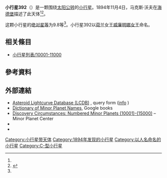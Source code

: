 {{Infobox planet
 | minorplanet     = yes
 | name            = 392 Wilhelmina
 | background      = #D6D6D6
 | image = 
 | image_size      = 
 | caption         =
 | discovery_ref   =  <ref name="MPC-object" />
 | discoverer      = [[马克斯·沃夫|马克斯·沃夫]]
 | discovery_site  = [[海德堡|海德堡]]
 | discovered      = 1894年11月4日
 | mpc_name        = 392 Wilhelmina
 | alt_names       = 392 Wilhelmina
 | pronounced      = 
 | named_after     = <ref name="MPC-object" />
 | mp_category     = [[主帶小行星|主帶小行星]] <ref name="MPC-object" /><ref name="jpldata" />
 | orbit_ref       = <ref name="a">[http://ssd.jpl.nasa.gov/sbdb.cgi?sstr=392 392] {{Wayback|url=http://ssd.jpl.nasa.gov/sbdb.cgi?sstr=392 |date=20210202010615 }}，小行星數據庫瀏覽器（JPL Small-Body Database Browser）－[[美国国家航空航天局|美国国家航空航天局]]喷气推进实验室</ref>
 | epoch           = 2018-03-23.0（[[儒略日|JD]] 2458200.5）
 | uncertainty     = 0
 | observation_arc = 
 | aphelion = {{convert|3.290|AU|km|3|abbr=on|lk=out}}
 | perihelion      = {{convert|2.4755726|AU|km|3|abbr=on}}
 | semimajor       = 2.8827576
 | eccentricity    = 0.1412485
 | period          = 4.89[[儒略年|yr]]
 | mean_anomaly    = 82.92109[[度|°]]
 | mean_motion     = {{Deg2DMS|0.20136860|sup=ms}} / day
 | inclination     = 14.32192
 | asc_node        = 209.81738°
 | arg_peri        = 173.95879
 | mean_diameter   = 
 | rotation        = 
 | albedo          =
 | spectral_type   =
 | abs_magnitude   = 9.8<ref name="jpldata" />
}}
'''小行星392'''（{{lang-en|392 Wilhelmina}}）是一颗围绕[[太阳|太阳]][[公转|公转]]的[[小行星|小行星]]。1894年11月4日，马克斯·沃夫在[[海德堡|海德堡]]描述了此天体<ref name="a" /><ref>{{cite news|title=小行星列表|url=http://cfa-www.harvard.edu/iau/lists/NumberedMPs.txt|accessdate=2018-10-19|newspaper=哈佛大学|archive-date=2008-05-17|archive-url=https://web.archive.org/web/20080517010638/http://cfa-www.harvard.edu/iau/lists/NumberedMPs.txt|dead-url=no}}</ref>。

这颗小行星的[[绝对星等|绝对星等]]为9.8等<ref name="a" />。小行星392以[[荷兰|荷兰]]女王[[威廉明娜_(荷兰)|威廉明娜女王]]命名。

== 相关條目 ==
*[[小行星列表/10001-11000|小行星列表/10001-11000]]

== 參考資料 ==
{{reflist|refs=

<ref name="jpldata">{{cite web
 |type         = 2018-01-26 last obs.
 |title        = JPL Small-Body Database Browser:392 Wilhelmina-392 Wilhelmina
 |url          = https://ssd.jpl.nasa.gov/sbdb.cgi?sstr=392
 |publisher    = [[Jet_Propulsion_Laboratory|Jet Propulsion Laboratory]]
 |accessdate   = 28 March 2018
 |archive-date = 2021-02-02
 |archive-url  = https://web.archive.org/web/20210202010615/https://ssd.jpl.nasa.gov/sbdb.cgi?sstr=392
 |dead-url     = no
}}</ref>

<ref name="MPC-object">{{cite web
  |title      = 392 Wilhelmina
  |work      = Minor Planet Center
  |url      = https://www.minorplanetcenter.net/db_search/show_object?object_id=392
  |accessdate      = 28 March 2018
  |archive-date      = 2016-03-04
  |archive-url      = https://web.archive.org/web/20160304103008/http://minorplanetcenter.net/db_search/show_object?object_id=392
  |dead-url      = no
  }}</ref>

}}

==  外部連結 ==
* [http://www.minorplanet.info/PHP/lcdbsummaryquery.php Asteroid Lightcurve Database (LCDB)] {{Wayback|url=http://www.minorplanet.info/PHP/lcdbsummaryquery.php |date=20171210173955 }}, query form ([http://www.minorplanet.info/lightcurvedatabase.html info] {{Wayback|url=http://www.minorplanet.info/lightcurvedatabase.html |date=20171216050541 }})
* [https://books.google.com/books?id=aeAg1X7afOoC&pg Dictionary of Minor Planet Names], Google books
* [http://www.minorplanetcenter.net/iau/lists/NumberedMPs010001.html Discovery Circumstances: Numbered Minor Planets (10001)-(15000)] {{Wayback|url=http://www.minorplanetcenter.net/iau/lists/NumberedMPs010001.html |date=20180612162317 }} – Minor Planet Center
* {{AstDys|392}}
* {{JPL small body}}

{{Minor Planet Number|[[小行星391|小行星391]]|[[小行星393|小行星393]]}}
{{小天体}}

[[Category:小行星带天体|Category:小行星带天体]]
[[Category:1894年发现的小行星|Category:1894年发现的小行星]]
[[Category:以人名命名的小行星|Category:以人名命名的小行星]]
[[Category:C-型小行星|Category:C-型小行星]]